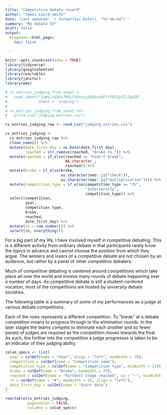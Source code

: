```yaml
---
title: "Competitive debate record"
author: "James Laird-Smith"
date: 'Last updated: `r format(Sys.Date(), "%Y-%m-%d")`'
summary: "My debate CV"
draft: false
output:
  blogdown::html_page:
    toc: false

---
```

<style>
.article-container {
  max-width: 1200px;
}

.article-date {
  display:none;
}
</style>


```r
knitr::opts_chunk$set(echo = TRUE)
library(tidyverse)
library(googlesheets4)
library(reactable)
library(janitor)
library(emo)
```


```r
# cv_entries_judging_from_sheet <-
#   read_sheet("1aWslvXXbs70PLCkEnvtjAdAGxoOFiYFEK2y5IiJg9Zk",
#              sheet = "Judging")
# 
# cv_entries_judging_from_sheet %>%
#   write_csv("judging_entries.csv")
```


```r
cv_entries_judging_raw <- read_csv("judging_entries.csv")
```


```r
cv_entries_judging <- 
  cv_entries_judging_raw %>% 
  clean_names() %>% 
  mutate(date_first_day = as.Date(date_first_day),
         reached = str_remove(reached, "Broke to ")) %>%
  mutate(reached = if_else(reached == "Didn't break",
                           NA_character_,
                           reached)) %>% 
  mutate(broke = if_else(broke,
                         as.character(emo::ji("check")),
                         as.character(emo::ji("multiplication")))) %>% 
  mutate(competition_type = if_else(competition_type == "IV",
                                    "Intervarsity",
                                    competition_type)) %>% 
  select(competition,
         year,
         competition_type,
         broke,
         reached,
         date_first_day) %>% 
  mutate(rn = row_number()) %>% 
  select(rn, everything())
```

For a big part of my life, I have involved myself in competitive debating.
This is a different activity from ordinary debate in that participants rarely 
know the topics in advance and cannot choose the position from which they argue. 
The winners and losers of a competitive debate are not chosen by an audience, 
but rather by a panel of other competitive debaters. 

Much of competitive debating is centered around competitions which take place 
all over the world and involve many rounds of debate happening over a number of
days. As competitive debate is still a student-centered vocation, most of the
competitions are hosted by university debate societies.

The following table is a summary of some of my performances as a judge at
various debate competitions.

Each of the rows represents a different competition. To "break" at a debate
competition means to progress through to the elimination rounds. In the later
stages the teams compete to eliminate each another and so fewer panels of
judges are required as the competition moves towards the final. As such, the
further into the competition a judge progresses is taken to be an indicator 
of their judging ability.

```r
colum_specs <- list(
  year = colDef(name = "Year", align = "left", maxWidth = 70),
  competition = colDef(name = "Competition name"),
  competition_type = colDef(name = "Competition type", minWidth = 120),
  broke = colDef(name = "Broke", maxWidth = 70),
  reached = colDef(name = "Furthest stage reached", na = "-", minWidth = 120),
  rn = colDef(name = "#", maxWidth = 45, align = "left"),
  date_first_day = colDef(name = "Start date")
)

reactable(cv_entries_judging,
          pagination = FALSE,
          columns = colum_specs)
```